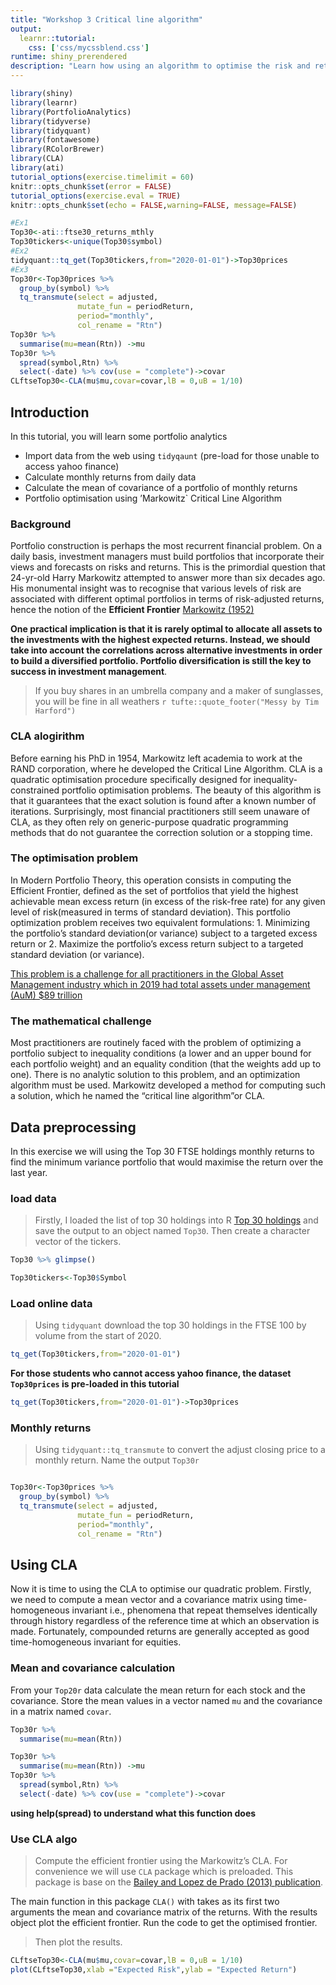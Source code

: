 ```yaml
---
title: "Workshop 3 Critical line algorithm"
output:
  learnr::tutorial:
    css: ['css/mycssblend.css']
runtime: shiny_prerendered
description: "Learn how using an algorithm to optimise the risk and return of a portfolio using modern portfolio theory"
---
```


```r
library(shiny)
library(learnr)
library(PortfolioAnalytics)
library(tidyverse)
library(tidyquant)
library(fontawesome)
library(RColorBrewer)
library(CLA)
library(ati)
tutorial_options(exercise.timelimit = 60)
knitr::opts_chunk$set(error = FALSE)
tutorial_options(exercise.eval = TRUE)
knitr::opts_chunk$set(echo = FALSE,warning=FALSE, message=FALSE)

```

```r
#Ex1
Top30<-ati::ftse30_returns_mthly
Top30tickers<-unique(Top30$symbol)
#Ex2
tidyquant::tq_get(Top30tickers,from="2020-01-01")->Top30prices
#Ex3
Top30r<-Top30prices %>%
  group_by(symbol) %>%
  tq_transmute(select = adjusted,
               mutate_fun = periodReturn,
               period="monthly",
               col_rename = "Rtn")
Top30r %>% 
  summarise(mu=mean(Rtn)) ->mu
Top30r %>% 
  spread(symbol,Rtn) %>%
  select(-date) %>% cov(use = "complete")->covar
CLftseTop30<-CLA(mu$mu,covar=covar,lB = 0,uB = 1/10)

```


## Introduction

In this tutorial, you will learn some portfolio analytics

* Import data from the web using `tidyqaunt` (pre-load for those unable to access yahoo finance)
* Calculate monthly returns from daily data
* Calculate the mean of covariance of a portfolio of monthly returns 
* Portfolio optimisation using 'Markowitz` Critical Line Algorithm 


### Background
Portfolio construction is perhaps the most recurrent financial problem.  On a daily basis, investment managers must build portfolios that incorporate their views and forecasts on risks and returns.  This is the primordial question that 24-yr-old Harry Markowitz attempted to answer more than six decades ago.  His monumental insight was to recognise that various levels of risk are associated with different optimal portfolios in terms of risk-adjusted returns, hence the notion of the **Efficient Frontier** [Markowitz (1952)](https://shibbolethsp.jstor.org/start?entityID=https%3A%2F%2Fqub.ac.uk%2Fshibboleth&dest=https://www.jstor.org/stable/2975974&site=jstor)

**One practical implication is that it is rarely optimal to allocate all assets to the investments with the highest expected returns.  Instead, we should take into account the correlations across alternative investments in order to build a diversified portfolio.  Portfolio diversification is still the key to success in investment management**.  

> If you buy shares in an umbrella company and a maker of sunglasses, you will be fine in all weathers `r tufte::quote_footer("Messy by Tim Harford")`

### CLA alogirithm
Before earning his PhD in 1954, Markowitz left academia to work at the RAND corporation, where he developed the Critical Line Algorithm.  CLA is a quadratic optimisation procedure specifically designed for inequality-constrained portfolio optimisation problems.  The beauty of this algorithm is that it guarantees that the exact solution is found after a known number of iterations.  Surprisingly, most financial practitioners still seem unaware of CLA, as they often rely on generic-purpose quadratic programming methods that do not guarantee the correction solution or a stopping time.

### The optimisation problem

In Modern Portfolio Theory, this operation consists in computing the Efficient Frontier, defined as the set of portfolios that yield the highest achievable mean excess return (in excess of the risk-free rate) for any given level of risk(measured in terms of standard deviation).
This portfolio optimization problem receives two equivalent formulations:
1. Minimizing the portfolio’s standard deviation(or variance) subject to a targeted excess return or
2. Maximize the portfolio’s excess return subject to a targeted standard deviation (or variance). 

[This problem is a challenge for all practitioners in the Global Asset Management industry which in 2019 had total assets under management (AuM) $89 trillion](https://www.bcg.com/en-gb/publications/2020/global-asset-management-protect-adapt-innovate_)

### The mathematical challenge
Most practitioners are routinely faced with the problem of optimizing a portfolio subject to inequality conditions (a lower and an upper bound for each portfolio weight) and an equality condition (that the weights add up to one). There is no analytic solution to this problem, and an optimization algorithm must be used. Markowitz developed a method for computing such a solution, which he named the “critical line algorithm”or CLA.

## Data preprocessing
In this exercise we will using the Top 30 FTSE holdings monthly returns to find the minimum variance portfolio that would maximise the return over the last year.

### load data

>Firstly, I loaded the list of top 30 holdings into R [Top 30 holdings](https://uk.finance.yahoo.com/quote/%5EFTSE/components?p=%5EFTSE) and save the output to an object named `Top30`. Then create a character vector of the tickers.

```r
Top30 %>% glimpse()
```


```r
Top30tickers<-Top30$Symbol
```


### Load online data

>Using `tidyquant` download the top 30 holdings in the FTSE 100 by volume from the start of 2020. 
    
```r
tq_get(Top30tickers,from="2020-01-01")
```

**For those students who cannot access yahoo finance, the dataset `Top30prices` is pre-loaded in this tutorial**

```r
tq_get(Top30tickers,from="2020-01-01")->Top30prices
```
    

### Monthly returns

>Using `tidyquant::tq_transmute` to convert the adjust closing price to a monthly return.  Name the output `Top30r` 

    
```r

```

```r
Top30r<-Top30prices %>%
  group_by(symbol) %>%
  tq_transmute(select = adjusted,
               mutate_fun = periodReturn,
               period="monthly",
               col_rename = "Rtn")
```
    

## Using CLA
Now it is time to using the CLA to optimise our quadratic problem. Firstly, we need to compute a mean vector and a covariance matrix using time-homogeneous invariant i.e., phenomena that repeat themselves identically through history regardless of the reference time at which an observation is made. Fortunately, compounded returns are generally accepted as good time-homogeneous invariant for equities. 

### Mean and covariance calculation

From your `Top20r` data calculate the mean return for each stock and the covariance.  Store the mean values in a vector named `mu` and the covariance in a matrix named `covar`.

```r
Top30r %>% 
  summarise(mu=mean(Rtn))
```

```r
Top30r %>% 
  summarise(mu=mean(Rtn)) ->mu
Top30r %>% 
  spread(symbol,Rtn) %>%
  select(-date) %>% cov(use = "complete")->covar
```
**using help(spread) to understand what this function does**

### Use CLA algo

>Compute the efficient frontier using the Markowitz's CLA.  For convenience we will use `CLA` package which is preloaded.  This package is base on the [Bailey and Lopez de Prado (2013) publication](https://www.mdpi.com/1999-4893/6/1/169).  

The main function in this package `CLA()` with takes as its first two arguments the mean and covariance matrix of the returns.  With the results object plot the efficient frontier. Run the code to get the optimised frontier.

>Then plot the results.

```r
CLftseTop30<-CLA(mu$mu,covar=covar,lB = 0,uB = 1/10)
plot(CLftseTop30,xlab ="Expected Risk",ylab = "Expected Return") 
```
